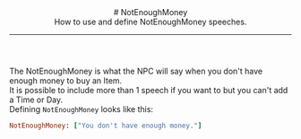 <header>
  # NotEnoughMoney
  <br/>
  How to use and define NotEnoughMoney speeches.

  ---
</header>

The NotEnoughMoney is what the NPC will say when you don't have enough money to buy an Item.
<br/>
It is possible to include more than 1 speech if you want to but you can't add a Time or Day.
<br/>
Defining `NotEnoughMoney` looks like this:
<br/>
```ruby
NotEnoughMoney: ["You don't have enough money."]
```
<ImageWithCaption src="/images/documentation/poke-market/NotEnoughMoney.png" caption="NotEnoughMoney"/>